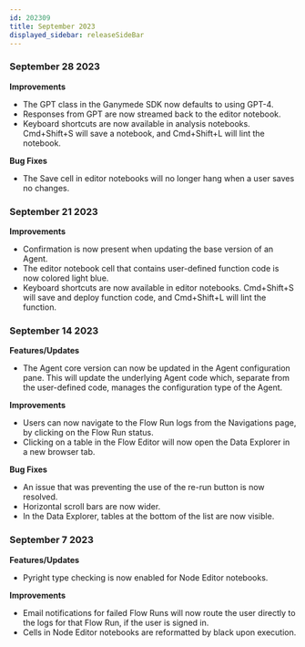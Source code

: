 ```yaml
---
id: 202309
title: September 2023
displayed_sidebar: releaseSideBar
---
```


### September 28 2023
**Improvements**
- The GPT class in the Ganymede SDK now defaults to using GPT-4.
- Responses from GPT are now streamed back to the editor notebook.
- Keyboard shortcuts are now available in analysis notebooks. Cmd+Shift+S will save a notebook, and Cmd+Shift+L will lint the notebook.

**Bug Fixes**
- The Save cell in editor notebooks will no longer hang when a user saves no changes.

### September 21 2023
**Improvements**
- Confirmation is now present when updating the base version of an Agent.
- The editor notebook cell that contains user-defined function code is now colored light blue.
- Keyboard shortcuts are now available in editor notebooks. Cmd+Shift+S will save and deploy function code, and Cmd+Shift+L will lint the function.

### September 14 2023
**Features/Updates**
- The Agent core version can now be updated in the Agent configuration pane. This will update the underlying Agent code which, separate from the user-defined code, manages the configuration type of the Agent.

**Improvements**
- Users can now navigate to the Flow Run logs from the Navigations page, by clicking on the Flow Run status.
- Clicking on a table in the Flow Editor will now open the Data Explorer in a new browser tab.

**Bug Fixes**
- An issue that was preventing the use of the re-run button is now resolved.
- Horizontal scroll bars are now wider.
- In the Data Explorer, tables at the bottom of the list are now visible.

### September 7 2023
**Features/Updates**
- Pyright type checking is now enabled for Node Editor notebooks.

**Improvements**
- Email notifications for failed Flow Runs will now route the user directly to the logs for that Flow Run, if the user is signed in.
- Cells in Node Editor notebooks are reformatted by black upon execution.